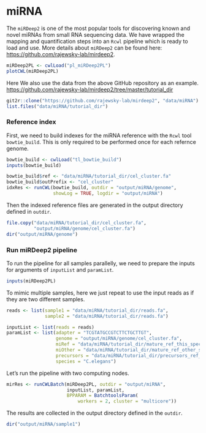 # miRNA

The `miRDeep2` is one of the most popular tools for discovering known
and novel miRNAs from small RNA sequencing data. We have wrapped the
mapping and quantification steps into an `Rcwl` pipeline which is
ready to load and use. More details about `miRDeep2` can be found
here: <https://github.com/rajewsky-lab/mirdeep2>.

```r
miRDeep2PL <- cwlLoad("pl_miRDeep2PL")
plotCWL(miRDeep2PL)
```

Here We also use the data from the above GitHub repository as an example.
<https://github.com/rajewsky-lab/mirdeep2/tree/master/tutorial_dir>

```r
git2r::clone("https://github.com/rajewsky-lab/mirdeep2", "data/miRNA")
list.files("data/miRNA/tutorial_dir")
```

### Reference index

First, we need to build indexes for the miRNA reference with the
`Rcwl` tool `bowtie_build`. This is only required to be performed once
for each refernce genome.

```r
bowtie_build <- cwlLoad("tl_bowtie_build")
inputs(bowtie_build)
```

```r
bowtie_build$ref <- "data/miRNA/tutorial_dir/cel_cluster.fa"
bowtie_build$outPrefix <- "cel_cluster"
idxRes <- runCWL(bowtie_build, outdir = "output/miRNA/genome",
                 showLog = TRUE, logdir = "output/miRNA")
```

Then the indexed reference files are generated in the output directory
defined in `outdir`.

```r
file.copy("data/miRNA/tutorial_dir/cel_cluster.fa",
          "output/miRNA/genome/cel_cluster.fa")
dir("output/miRNA/genome")
```

### Run miRDeep2 pipeline

To run the pipeline for all samples parallelly, we need to prepare the
inputs for arguments of `inputList` and `paramList`.

```r
inputs(miRDeep2PL)
```

To mimic multiple samples, here we just repeat to use the input reads
as if they are two different samples.

```r
reads <- list(sample1 = "data/miRNA/tutorial_dir/reads.fa",
              sample2 = "data/miRNA/tutorial_dir/reads.fa")

inputList <- list(reads = reads)
paramList <- list(adapter = "TCGTATGCCGTCTTCTGCTTGT",
                  genome = "output/miRNA/genome/cel_cluster.fa",
                  miRef = "data/miRNA/tutorial_dir/mature_ref_this_species.fa",
                  miOther = "data/miRNA/tutorial_dir/mature_ref_other_species.fa",
                  precursors = "data/miRNA/tutorial_dir/precursors_ref_this_species.fa",
                  species = "C.elegans")
```

Let's run the pipeline with two computing nodes.

```r
mirRes <- runCWLBatch(miRDeep2PL, outdir = "output/miRNA",
                      inputList, paramList,
                      BPPARAM = BatchtoolsParam(
                          workers = 2, cluster = "multicore"))
```

The results are collected in the output directory defined in the `outdir`. 

```r
dir("output/miRNA/sample1")
```
